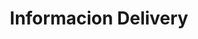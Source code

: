 ---
title: "Informacion Delivery"
description: "Use este endpoint para obtener informacion del delivery"
openapi: "GET /Delivery"
---
